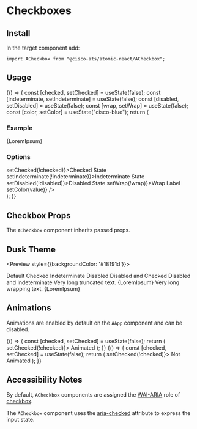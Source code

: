 

<Meta title="Components/Checkboxes" component={ACheckbox} />

# Checkboxes

## Install

In the target component add:

```
import ACheckbox from "@cisco-ats/atomic-react/ACheckbox";
```

## Usage

<Preview>
  <Story name="usage-1">
    <AApp>
      <YourComponent>
    {() => {
      const [checked, setChecked] = useState(false);
      const [indeterminate, setIndeterminate] = useState(false);
      const [disabled, setDisabled] = useState(false);
      const [wrap, setWrap] = useState(false);
      const [color, setColor] = useState("cisco-blue");
      return (
        <div>
          <h3>Example</h3>
          <ACheckbox checked={checked} color={color} disabled={disabled} indeterminate={indeterminate} wrap={wrap}>
            {LoremIpsum}
          </ACheckbox>
          <ADivider />
          <h3>Options</h3>
          <div className="d-flex mt-4 flex-column">
            <ACheckbox checked={checked} onClick={() => setChecked(!checked)}>Checked State</ACheckbox>
            <ACheckbox checked={indeterminate} onClick={() => setIndeterminate(!indeterminate)}>Indeterminate State</ACheckbox>
            <ACheckbox checked={disabled} onClick={() => setDisabled(!disabled)}>Disabled State</ACheckbox>
            <ACheckbox checked={wrap} onClick={() => setWrap(!wrap)}>Wrap Label</ACheckbox>
            <ASelect label="Color" items={["cisco-blue", "grape", "magenta--burnt-1", "fern--wash-1", "rgba(238, 85, 65, 0.8)"]} onSelected={value => setColor(value)} />
          </div>
        </div>
      );
    }}
      </YourComponent>
    </AApp>
  </Story>
</Preview>

## Checkbox Props

The `ACheckbox` component inherits passed props.

<Props of={ACheckbox} />

## Dusk Theme

<Preview style={{backgroundColor: '#18191d'}}>
  <Story name="dusk-1">
    <AApp defaultTheme="dusk">
      <div className="d-flex flex-column">
        <ACheckbox>
          Default
        </ACheckbox>
        <ACheckbox checked>
          Checked
        </ACheckbox>
        <ACheckbox indeterminate>
          Indeterminate
        </ACheckbox>
        <ACheckbox disabled>
          Disabled
        </ACheckbox>
        <ACheckbox disabled checked>
          Disabled and Checked
        </ACheckbox>
        <ACheckbox disabled indeterminate>
          Disabled and Indeterminate
        </ACheckbox>
        <ACheckbox>
          Very long truncated text. {LoremIpsum}
        </ACheckbox>
        <ACheckbox wrap>
          Very long wrapping text. {LoremIpsum}
        </ACheckbox>
      </div>
    </AApp>
  </Story>
</Preview>

## Animations

Animations are enabled by default on the `AApp` component and can be disabled.

<Preview>
  <Story name="animations-1">
    <AApp>
      <YourComponent>
    {() => {
      const [checked, setChecked] = useState(false);
      return (
        <ACheckbox checked={checked} onClick={() => setChecked(!checked)}>
          Animated
        </ACheckbox>
      );
    }}
      </YourComponent>
    </AApp>
  </Story>
  <Story name="animations-2">
    <AApp animations={false}>
      <YourComponent>
    {() => {
      const [checked, setChecked] = useState(false);
      return (
        <ACheckbox checked={checked} onClick={() => setChecked(!checked)}>
          Not Animated
        </ACheckbox>
      );
    }}
      </YourComponent>
    </AApp>
  </Story>
</Preview>

## Accessibility Notes

By default, `ACheckbox` components are assigned the [WAI-ARIA](https://www.w3.org/WAI/standards-guidelines/aria/) role of [checkbox](https://www.w3.org/TR/wai-aria/#checkbox).

The `ACheckbox` component uses the [aria-checked](https://www.w3.org/TR/wai-aria/#aria-checked) attribute to express the input state.
